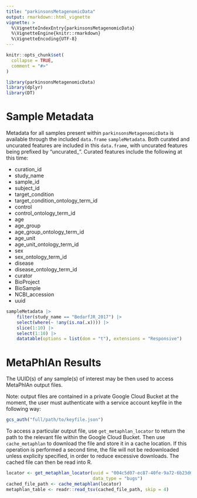 ```yaml
---
title: "parkinsonsMetagenomicData"
output: rmarkdown::html_vignette
vignette: >
  %\VignetteIndexEntry{parkinsonsMetagenomicData}
  %\VignetteEngine{knitr::rmarkdown}
  %\VignetteEncoding{UTF-8}
---
```


```r
knitr::opts_chunk$set(
  collapse = TRUE,
  comment = "#>"
)
```

```r
library(parkinsonsMetagenomicData)
library(dplyr)
library(DT)
```

# Sample Metadata

Metadata for all samples present within `parkinsonsMetagenomicData` is available
through the included `data.frame` `sampleMetadata`. Both curated and uncurated
features are included in this `data.frame`, with uncurated features being
prefixed by "uncurated_". Curated features include the following at this time:

 * curation_id
 * study_name
 * sample_id
 * subject_id
 * target_condition
 * target_condition_ontology_term_id
 * control
 * control_ontology_term_id
 * age
 * age_group
 * age_group_ontology_term_id
 * age_unit
 * age_unit_ontology_term_id
 * sex
 * sex_ontology_term_id
 * disease
 * disease_ontology_term_id
 * curator
 * BioProject
 * BioSample
 * NCBI_accession
 * uuid

```r
sampleMetadata |>
    filter(study_name == "BedarfJR_2017") |>
    select(where(~ !any(is.na(.x)))) |>
    slice(1:10) |>
    select(1:10) |>
    datatable(options = list(dom = "t"), extensions = "Responsive")
```

# MetaPhlAn Results

The UUID(s) of any sample(s) of interest may be then used to access MetaPhlAn
output files.

Note: output files are contained in a private Google Cloud Bucket at the moment,
the user must authenticate with a service account keyfile in the following way:

```r
gcs_auth("full/path/to/keyfile.json")
```

To access a particular output file, use `get_metaphlan_locator` to return the
path to the relevant file within the Google Cloud Bucket. Then use
`cache_metaphlan` to download the file and store it in a cache location. If
this operation is performed a second time, the file will not be redownloaded
unless explicity specified, in order to reduce excessive downloads. The cached
file can then be read into R.

```r
locator <- get_metaphlan_locator(uuid = "004c5d07-ec87-40fe-9a72-6b23d6ec584e",
                                 data_type = "bugs")
cached_file_path <- cache_metaphlan(locator)
metaphlan_table <- readr::read_tsv(cached_file_path, skip = 4)
```


